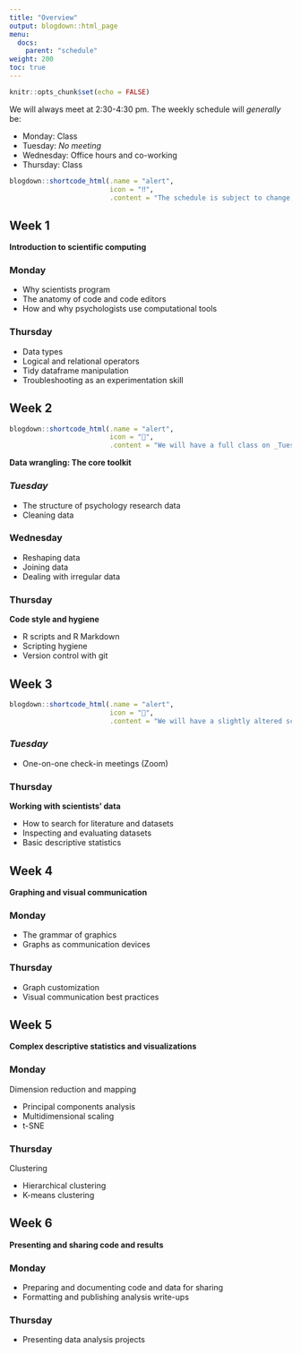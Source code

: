 ```yaml
---
title: "Overview"
output: blogdown::html_page
menu:
  docs:
    parent: "schedule"
weight: 200
toc: true
---
```


```r
knitr::opts_chunk$set(echo = FALSE)
```

We will always meet at 2:30-4:30 pm. The weekly schedule will _generally_ be:

- Monday: Class
- Tuesday: _No meeting_
- Wednesday: Office hours and co-working
- Thursday: Class

```r
blogdown::shortcode_html(.name = "alert",
                         icon = "‼️",
                         .content = "The schedule is subject to change, but whatever you see here is current.")
```

## Week 1

**Introduction to scientific computing**

### Monday

- Why scientists program
- The anatomy of code and code editors
- How and why psychologists use computational tools

### Thursday

- Data types
- Logical and relational operators
- Tidy dataframe manipulation
- Troubleshooting as an experimentation skill

## Week 2

```r
blogdown::shortcode_html(.name = "alert",
                         icon = "️📅",
                         .content = "We will have a full class on _Tuesday,_ _Wednesday,_ and Thursday this week. We will not have class this Monday (Juneteenth).")
```

**Data wrangling: The core toolkit**

### _Tuesday_

- The structure of psychology research data
- Cleaning data

### Wednesday

- Reshaping data
- Joining data
- Dealing with irregular data

### Thursday

**Code style and hygiene**

- R scripts and R Markdown
- Scripting hygiene
- Version control with git

## Week 3

```r
blogdown::shortcode_html(.name = "alert",
                         icon = "️📅",
                         .content = "We will have a slightly altered schedule this week (Dr. Thieu is at a conference).")
```

### _Tuesday_

- One-on-one check-in meetings (Zoom)

### Thursday

**Working with scientists' data**

- How to search for literature and datasets
- Inspecting and evaluating datasets
- Basic descriptive statistics

## Week 4

**Graphing and visual communication**

### Monday

- The grammar of graphics
- Graphs as communication devices

### Thursday

- Graph customization
- Visual communication best practices

## Week 5

**Complex descriptive statistics and visualizations**

### Monday

Dimension reduction and mapping

- Principal components analysis
- Multidimensional scaling
- t-SNE

### Thursday

Clustering

- Hierarchical clustering
- K-means clustering

## Week 6

**Presenting and sharing code and results**

### Monday

- Preparing and documenting code and data for sharing
- Formatting and publishing analysis write-ups

### Thursday

- Presenting data analysis projects
